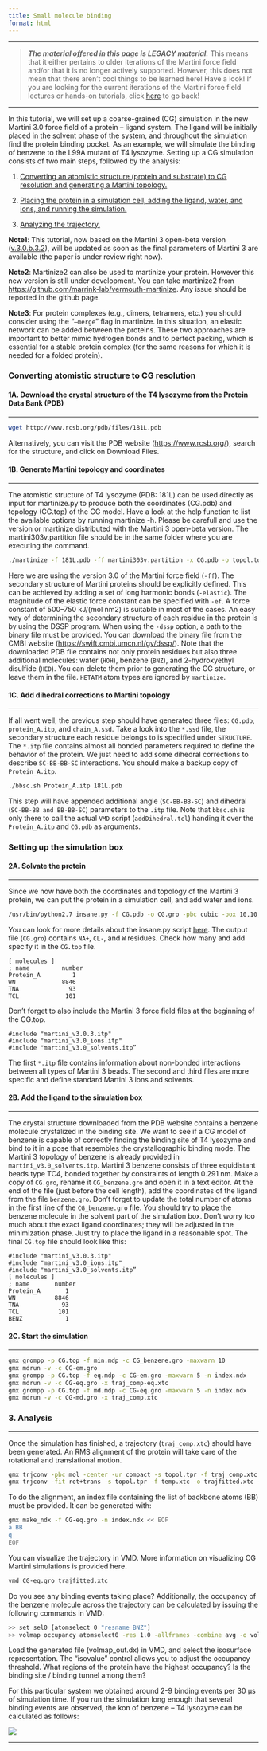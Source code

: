 ```yaml
---
title: Small molecule binding
format: html
---
```


***
> **_The material offered in this page is LEGACY material._** This means that it either pertains to older iterations of the Martini force field and/or that it is no longer actively supported. However, this does not mean that there aren't cool things to be learned here! Have a look!
If you are looking for the current iterations of the Martini force field lectures or hands-on tutorials, click [here](../../index.qmd) to go back!

***

In this tutorial, we will set up a coarse-grained (CG) simulation in the new Martini 3.0 force field of a protein – ligand system. The ligand will be initially placed in the solvent phase of the system, and throughout the simulation find the protein binding pocket. As an example, we will simulate the binding of benzene to the L99A mutant of T4 lysozyme. Setting up a CG simulation consists of two main steps, followed by the analysis:

1. [Converting an atomistic structure (protein and substrate) to CG resolution and generating a Martini topology.](#converting-atomistic-structure-to-cg-resolution)

1. [Placing the protein in a simulation cell, adding the ligand, water, and ions, and running the simulation.](#setting-up-the-simulation-box)

1. [Analyzing the trajectory.](#analysis)

**Note1**: This tutorial, now based on the Martini 3 open-beta version ([v.3.0.b.3.2](https://martini-library.s3.us-east-2.amazonaws.com/ff_parameters/martini3_beta/martini_3.0.b.3.2.tar)), will be updated as soon as the final parameters of Martini 3 are available (the paper is under review right now).

**Note2**: Martinize2 can also be used to martinize your protein. However this new version is still under development. You can take martinize2 from [https://github.com/marrink-lab/vermouth-martinize](https://github.com/marrink-lab/vermouth-martinize). Any issue should be reported in the github page.

**Note3**: For protein complexes (e.g., dimers, tetramers, etc.) you should consider using the "`–merge`" flag in martinize. In this situation, an elastic network can be added between the proteins. These two approaches are important to better mimic hydrogen bonds and to perfect packing, which is essential for a stable protein complex (for the same reasons for which it is needed for a folded protein).

### Converting atomistic structure to CG resolution
#### 1A. Download the crystal structure of the T4 lysozyme from the Protein Data Bank (PDB)
<hr>

``` bash
wget http://www.rcsb.org/pdb/files/181L.pdb
```

Alternatively, you can visit the PDB website ([https://www.rcsb.org/](https://www.rcsb.org/)), search for the structure, and click on Download Files.

#### 1B. Generate Martini topology and coordinates
<hr>

The atomistic structure of T4 lysozyme (PDB: 181L) can be used directly as input for martinize.py to produce both the coordinates (CG.pdb) and topology (CG.top) of the CG model. Have a look at the help function to list the available options by running martinize -h. Please be carefull and use the version or martinize distributed with the Martini 3 open-beta version. The martini303v.partition file should be in the same folder where you are executing the command.

``` bash
./martinize -f 181L.pdb -ff martini303v.partition -x CG.pdb -o topol.top -dssp dssp -elastic
```

Here we are using the version 3.0 of the Martini force field (`-ff`). The secondary structure of Martini proteins should be explicitly defined. This can be achieved by adding a set of long harmonic bonds (`-elastic`). The magnitude of the elastic force constant can be specified with `-ef`. A force constant of 500–750 kJ/(mol nm2) is suitable in most of the cases. An easy way of determining the secondary structure of each residue in the protein is by using the DSSP program. When using the `-dssp` option, a path to the binary file must be provided. You can download the binary file from the CMBI website ([https://swift.cmbi.umcn.nl/gv/dssp/](https://swift.cmbi.umcn.nl/gv/dssp/)). Note that the downloaded PDB file contains not only protein residues but also three additional molecules: water (`HOH`), benzene (`BNZ`), and 2-hydroxyethyl disulfide (`HED`). You can delete them prior to generating the CG structure, or leave them in the file. `HETATM` atom types are ignored by `martinize`.

#### 1C. Add dihedral corrections to Martini topology
<hr>

If all went well, the previous step should have generated three files: `CG.pdb`, `protein_A.itp`, and `chain_A.ssd`. Take a look into the `*.ssd` file, the secondary structure each residue belongs to is specified under `STRUCTURE`. The `*.itp` file contains almost all bonded parameters required to define the behavior of the protein. We just need to add some dihedral corrections to describe `SC-BB-BB-SC` interactions. You should make a backup copy of `Protein_A.itp`.

``` bash
./bbsc.sh Protein_A.itp 181L.pdb
```

This step will have appended additional angle (`SC-BB-BB-SC`) and dihedral (`SC-BB-BB and BB-BB-SC`) parameters to the `.itp` file. Note that `bbsc.sh` is only there to call the actual `VMD` script (`addDihedral.tcl`) handing it over the `Protein_A.itp` and `CG.pdb` as arguments.

### Setting up the simulation box
#### 2A. Solvate the protein
<hr>

Since we now have both the coordinates and topology of the Martini 3 protein, we can put the protein in a simulation cell, and add water and ions.

``` bash
/usr/bin/python2.7 insane.py -f CG.pdb -o CG.gro -pbc cubic -box 10,10,10 -salt 0.15 -charge auto -sol W
```

You can look for more details about the insane.py script [here](../../../downloads/tools/proteins-and-bilayers.qmd#insane). The output file (`CG.gro`) contains `NA+`, `CL-`, and `W` residues. Check how many and add specify it in the `CG.top` file.

``` text
[ molecules ] 
; name         number
Protein_A         1
WN             8846
TNA              93
TCL             101
```

Don’t forget to also include the Martini 3 force field files at the beginning of the CG.top.

``` text
#include "martini_v3.0.3.itp" 
#include "martini_v3.0_ions.itp" 
#include "martini_v3.0_solvents.itp” 
```

The first `*.itp` file contains information about non-bonded interactions between all types of Martini 3 beads. The second and third files are more specific and define standard Martini 3 ions and solvents.

#### 2B. Add the ligand to the simulation box
<hr>

The crystal structure downloaded from the PDB website contains a benzene molecule crystalized in the binding site. We want to see if a CG model of benzene is capable of correctly finding the binding site of T4 lysozyme and bind to it in a pose that resembles the crystallographic binding mode. The Martini 3 topology of benzene is already provided in `martini_v3.0_solvents.itp`. Martini 3 benzene consists of three equidistant beads type TC4, bonded together by constraints of length 0.291 nm. Make a copy of `CG.gro`, rename it `CG_benzene.gro` and open it in a text editor. At the end of the file (just before the cell length), add the coordinates of the ligand from the file `benzene.gro`. Don’t forget to update the total number of atoms in the first line of the `CG_benzene.gro` file. You should try to place the benzene molecule in the solvent part of the simulation box. Don’t worry too much about the exact ligand coordinates; they will be adjusted in the minimization phase. Just try to place the ligand in a reasonable spot. The final `CG.top` file should look like this:

``` text
#include "martini_v3.0.3.itp" 
#include "martini_v3.0_ions.itp"
#include "martini_v3.0_solvents.itp” 
[ molecules ]
; name       number
Protein_A       1
WN           8846
TNA            93
TCL           101
BENZ            1
```

#### 2C. Start the simulation
<hr>

``` bash
gmx grompp -p CG.top -f min.mdp -c CG_benzene.gro -maxwarn 10
gmx mdrun -v -c CG-em.gro
gmx grompp -p CG.top -f eq.mdp -c CG-em.gro -maxwarn 5 -n index.ndx 
gmx mdrun -v -c CG-eq.gro -x traj_comp-eq.xtc
gmx grompp -p CG.top -f md.mdp -c CG-eq.gro -maxwarn 5 -n index.ndx
gmx mdrun -v -c CG-md.gro -x traj_comp.xtc
```

### 3. Analysis
<hr>

Once the simulation has finished, a trajectory (`traj_comp.xtc`) should have been generated. An RMS alignment of the protein will take care of the rotational and translational motion.

``` bash
gmx trjconv -pbc mol -center -ur compact -s topol.tpr -f traj_comp.xtc -o temp.xtc
gmx trjconv -fit rot+trans -s topol.tpr -f temp.xtc -o trajfitted.xtc -n index.ndx
```

To do the alignment, an index file containing the list of backbone atoms (BB) must be provided. It can be generated with:

``` bash
gmx make_ndx -f CG-eq.gro -n index.ndx << EOF
a BB
q
EOF
```

You can visualize the trajectory in VMD. More information on visualizing CG Martini simulations is provided here.

``` bash
vmd CG-eq.gro trajfitted.xtc
```

Do you see any binding events taking place? Additionally, the occupancy of the benzene molecule across the trajectory can be calculated by issuing the following commands in VMD:

``` bash
>> set sel0 [atomselect 0 "resname BNZ"]
>> volmap occupancy atomselect0 -res 1.0 -allframes -combine avg -o volmap_out.dx
```

Load the generated file (volmap_out.dx) in VMD, and select the isosurface representation. The “isovalue” control allows you to adjust the occupancy threshold. What regions of the protein have the highest occupancy? Is the binding site / binding tunnel among them?

For this particular system we obtained around 2-9 binding events per 30 μs of simulation time. If you run the simulation long enough that several binding events are observed, the kon of benzene – T4 lysozyme can be calculated as follows:

![](kon_expression.png)

<hr>
